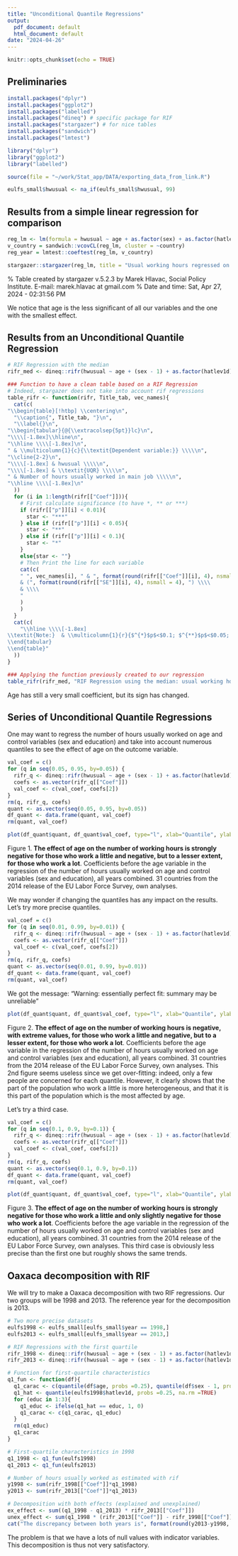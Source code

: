 ```yaml
---
title: "Unconditional Quantile Regressions"
output:
  pdf_document: default
  html_document: default
date: "2024-04-26"
---
```


```r
knitr::opts_chunk$set(echo = TRUE)
```


## Preliminaries

```r
install.packages("dplyr")
install.packages("ggplot2")
install.packages("labelled")
install.packages("dineq") # specific package for RIF
install.packages("stargazer") # for nice tables
install.packages("sandwich")
install.packages("lmtest")
```

```r
library("dplyr")
library("ggplot2")
library("labelled")
```

```r
source(file = "~/work/Stat_app/DATA/exporting_data_from_link.R")
```

```r
eulfs_small$hwusual <- na_if(eulfs_small$hwusual, 99)
```


## Results from a simple linear regression for comparison

```r
reg_lm <- lm(formula = hwusual ~ age + as.factor(sex) + as.factor(hatlev1d), data = eulfs_small)
v_country = sandwich::vcovCL(reg_lm, cluster = ~country)
reg_year = lmtest::coeftest(reg_lm, v_country)
```

```r
stargazer::stargazer(reg_lm, title = "Usual working hours regressed on age, sex and education, standard errors account for clustering by countries", column.labels = c("Number of hours usually worked in main job"), covariate.labels = c("Age", "Female", "Low education", "Medium education", "High education", "Constant"), model.names = TRUE, keep.stat="n", omit.stat = c("rsq", "adj.rsq","ser","f"))
```
% Table created by stargazer v.5.2.3 by Marek Hlavac, Social Policy Institute. E-mail: marek.hlavac at gmail.com
% Date and time: Sat, Apr 27, 2024 - 02:31:56 PM
\begin{table}[!htbp] \centering 
  \caption{Usual working hours regressed on age, sex and education, standard errors account for clustering by countries} 
  \label{} 
\begin{tabular}{@{\extracolsep{5pt}}lc} 
\\[-1.8ex]\hline 
\hline \\[-1.8ex] 
 & \multicolumn{1}{c}{\textit{Dependent variable:}} \\ 
\cline{2-2} 
\\[-1.8ex] & hwusual \\ 
\\[-1.8ex] & \textit{OLS} \\ 
 & Number of hours usually worked in main job \\ 
\hline \\[-1.8ex] 
 Age & 0.006$^{**}$ \\ 
  & (0.003) \\ 
  & \\ 
 Female & $-$5.501$^{***}$ \\ 
  & (0.075) \\ 
  & \\ 
 Low education & 1.658$^{***}$ \\ 
  & (0.093) \\ 
  & \\ 
 Medium education & 2.114$^{***}$ \\ 
  & (0.106) \\ 
  & \\ 
 High education & 38.018$^{***}$ \\ 
  & (0.154) \\ 
  & \\ 
\hline \\[-1.8ex] 
Observations & 107,502 \\ 
\hline 
\hline \\[-1.8ex] 
\textit{Note:}  & \multicolumn{1}{r}{$^{*}$p$<$0.1; $^{**}$p$<$0.05; $^{***}$p$<$0.01} \\ 
\end{tabular} 
\end{table}

We notice that age is the less significant of all our variables and the one with the smallest effect.


## Results from an Unconditional Quantile Regression

```r
# RIF Regression with the median
rifr_med <- dineq::rifr(hwusual ~ age + (sex - 1) + as.factor(hatlev1d), eulfs_small, weights = NULL, method = "quantile", quantile = 0.5, kernel = "gaussian")
```

```r
### Function to have a clean table based on a RIF Regression
# Indeed, stargazer does not take into account rif regressions
table_rifr <- function(rifr, Title_tab, vec_names){
  cat(c(
"\\begin{table}[!htbp] \\centering\n", 
  "\\caption{", Title_tab, "}\n", 
  "\\label{}\n", 
"\\begin{tabular}{@{\\extracolsep{5pt}}lc}\n", 
"\\\\[-1.8ex]\\hline\n", 
"\\hline \\\\[-1.8ex]\n", 
" & \\multicolumn{1}{c}{\\textit{Dependent variable:}} \\\\\n", 
"\\cline{2-2}\n", 
"\\\\[-1.8ex] & hwusual \\\\\n", 
"\\\\[-1.8ex] & \\textit{UQR} \\\\\n", 
" & Number of hours usually worked in main job \\\\\n", 
"\\hline \\\\[-1.8ex]\n"
  ))
  for (i in 1:length(rifr[["Coef"]])){
    # First calculate significance (to have *, ** or ***)
    if (rifr[["p"]][i] < 0.01){
      star <- "***"
    } else if (rifr[["p"]][i] < 0.05){
      star <- "**"
    } else if (rifr[["p"]][i] < 0.1){
      star <- "*"
    }
    else{star <- ""}
    # Then Print the line for each variable
    cat(c(
    " ", vec_names[i], " & ", format(round(rifr[["Coef"]][i], 4), nsmall = 4), "$^{", star,"}$ \\\\ 
    & (", format(round(rifr[["SE"]][i], 4), nsmall = 4), ") \\\\ 
    & \\\\
    "
    )
    )
  }
  cat(c(
    "\\hline \\\\[-1.8ex] 
\\textit{Note:}  & \\multicolumn{1}{r}{$^{*}$p$<$0.1; $^{**}$p$<$0.05; $^{***}$p$<$0.01} \\\\ 
\\end{tabular} 
\\end{table}"
  ))
}
```

```r
### Applying the function previously created to our regression 
table_rifr(rifr_med, "RIF Regression using the median: usual working hours regressed on age, sex and education", c("Age", "Female", "Low education", "Medium education", "High education"))
```

\begin{table}[!htbp] \centering
 \caption{ RIF Regression using the median: usual working hours regressed on age, sex and education }
 \label{}
 \begin{tabular}{@{\extracolsep{5pt}}lc}
 \\[-1.8ex]\hline
 \hline \\[-1.8ex]
  & \multicolumn{1}{c}{\textit{Dependent variable:}} \\
 \cline{2-2}
 \\[-1.8ex] & hwusual \\
 \\[-1.8ex] & \textit{UQR} \\
  & Number of hours usually worked in main job \\
 \hline \\[-1.8ex]
  Age  &  -0.0014 $^{ *** }$ \\ 
    & ( 2e-04 ) \\ 
    & \\
      Female  &  -0.3434 $^{ *** }$ \\ 
    & ( 0.0049 ) \\ 
    & \\
      Low education  &  40.6755 $^{ *** }$ \\ 
    & ( 0.0121 ) \\ 
    & \\
      Medium education  &  40.7754 $^{ *** }$ \\ 
    & ( 0.0112 ) \\ 
    & \\
      High education  &  40.7084 $^{ *** }$ \\ 
    & ( 0.0121 ) \\ 
    & \\
    \hline \\[-1.8ex] 
\textit{Note:}  & \multicolumn{1}{r}{$^{*}$p$<$0.1; $^{**}$p$<$0.05; $^{***}$p$<$0.01} \\ 
\end{tabular} 
\end{table}

Age has still a very small coefficient, but its sign has changed.


## Series of Unconditional Quantile Regressions

One may want to regress the number of hours usually worked on age and control variables (sex and education) and take into account numerous quantiles to see the effect of age on the outcome variable.

```r
val_coef = c()
for (q in seq(0.05, 0.95, by=0.05)) {
  rifr_q <- dineq::rifr(hwusual ~ age + (sex - 1) + as.factor(hatlev1d), eulfs_small, weights = NULL, method = "quantile", quantile = q, kernel = "gaussian")
  coefs <- as.vector(rifr_q[["Coef"]])
  val_coef <- c(val_coef, coefs[2])
}
rm(q, rifr_q, coefs)
quant <- as.vector(seq(0.05, 0.95, by=0.05))
df_quant <- data.frame(quant, val_coef)
rm(quant, val_coef)
```

```r
plot(df_quant$quant, df_quant$val_coef, type="l", xlab="Quantile", ylab="Effect of age", main = "Unconditional quantile regressions estimates \n of the effect of age on the number of hours usually worked", las = 2)
```
Figure 1. **The effect of age on the number of working hours is strongly negative for those who work a little and negative, but to a lesser extent, for those who work a lot**. Coefficients before the age variable in the regression of the number of hours usually worked on age and control variables (sex and education), all years combined. 31 countries from the 2014 release of the EU Labor Force Survey, own analyses.

We may wonder if changing the quantiles has any impact on the results.
Let's try more precise quantiles.
```r
val_coef = c()
for (q in seq(0.01, 0.99, by=0.01)) {
  rifr_q <- dineq::rifr(hwusual ~ age + (sex - 1) + as.factor(hatlev1d), eulfs_small, weights = NULL, method = "quantile", quantile = q, kernel = "gaussian")
  coefs <- as.vector(rifr_q[["Coef"]])
  val_coef <- c(val_coef, coefs[2])
}
rm(q, rifr_q, coefs)
quant <- as.vector(seq(0.01, 0.99, by=0.01))
df_quant <- data.frame(quant, val_coef)
rm(quant, val_coef)
```
We got the message: 
"Warning: essentially perfect fit: summary may be unreliable"

```r
plot(df_quant$quant, df_quant$val_coef, type="l", xlab="Quantile", ylab="Effect of age", main = "Unconditional quantile regressions estimates \n of the effect of age on the number of hours usually worked \n (using percentiles)", las = 2)
```
Figure 2. **The effect of age on the number of working hours is negative, with extreme values, for those who work a little and negative, but to a lesser extent, for those who work a lot**. Coefficients before the age variable in the regression of the number of hours usually worked on age and control variables (sex and education), all years combined. 31 countries from the 2014 release of the EU Labor Force Survey, own analyses.
This 2nd figure seems useless since we get over-fitting: indeed, only a few people are concerned for each quantile.
However, it clearly shows that the part of the population who work a little is more heterogeneous, and that it is this part of the population which is the most affected by age.


Let's try a third case.
```r
val_coef = c()
for (q in seq(0.1, 0.9, by=0.1)) {
  rifr_q <- dineq::rifr(hwusual ~ age + (sex - 1) + as.factor(hatlev1d), eulfs_small, weights = NULL, method = "quantile", quantile = q, kernel = "gaussian")
  coefs <- as.vector(rifr_q[["Coef"]])
  val_coef <- c(val_coef, coefs[2])
}
rm(q, rifr_q, coefs)
quant <- as.vector(seq(0.1, 0.9, by=0.1))
df_quant <- data.frame(quant, val_coef)
rm(quant, val_coef)
```

```r
plot(df_quant$quant, df_quant$val_coef, type="l", xlab="Quantile", ylab="Effect of age", main = "Unconditional quantile regressions estimates \n of the effect of age on the number of hours usually worked \n (using deciles)", las = 2)
```
Figure 3. **The effect of age on the number of working hours is strongly negative for those who work a little and only slightly negative for those who work a lot**. Coefficients before the age variable in the regression of the number of hours usually worked on age and control variables (sex and education), all years combined. 31 countries from the 2014 release of the EU Labor Force Survey, own analyses.
This third case is obviously less precise than the first one but roughly shows the same trends.


## Oaxaca decomposition with RIF

We will try to make a Oaxaca decomposition with two RIF regressions.
Our two groups will be 1998 and 2013.
The reference year for the decomposition is 2013.

```r
# Two more precise datasets
eulfs1998 <- eulfs_small[eulfs_small$year == 1998,]
eulfs2013 <- eulfs_small[eulfs_small$year == 2013,]
```

```r
# RIF Regressions with the first quartile
rifr_1998 <- dineq::rifr(hwusual ~ age + (sex - 1) + as.factor(hatlev1d), eulfs1998, weights = NULL, method = "quantile", quantile = 0.25, kernel = "gaussian")
rifr_2013 <- dineq::rifr(hwusual ~ age + (sex - 1) + as.factor(hatlev1d), eulfs2013, weights = NULL, method = "quantile", quantile = 0.25, kernel = "gaussian")
```

```r
# Function for first-quartile characteristics
q1_fun <- function(df){
  q1_carac <- c(quantile(df$age, probs =0.25), quantile(df$sex - 1, probs =0.25))
  q1_hat <- quantile(eulfs1998$hatlev1d, probs =0.25, na.rm =TRUE)
  for (educ in 1:3){
    q1_educ <- ifelse(q1_hat == educ, 1, 0)
    q1_carac <- c(q1_carac, q1_educ)
  }
  rm(q1_educ)
  q1_carac
}
```

```r
# First-quartile characteristics in 1998
q1_1998 <- q1_fun(eulfs1998)
q1_2013 <- q1_fun(eulfs2013)

# Number of hours usually worked as estimated with rif
y1998 <- sum(rifr_1998[["Coef"]]*q1_1998)
y2013 <- sum(rifr_2013[["Coef"]]*q1_2013)

# Decomposition with both effects (explained and unexplained)
ex_effect <- sum((q1_1998 - q1_2013) * rifr_2013[["Coef"]])
unex_effect <- sum(q1_1998 * (rifr_2013[["Coef"]] - rifr_1998[["Coef"]]))
cat("The discrepancy between both years is", format(round(y2013-y1998, 4), nsmall = 4), ", including the explained effect", format(round(ex_effect, 4), nsmall = 4), "and the unexplained effect", format(round(unex_effect, 4), nsmall = 4), ".")

```

The problem is that we have a lots of null values with indicator variables.
This decomposition is thus not very satisfactory.


